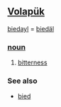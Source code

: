 == [[Volapük]] == 
[[biedayl]] = [[biedäl]] 
=== [[noun]] === 
# [[bitterness]]

=== See also ===
*[[bied]]